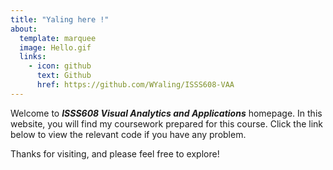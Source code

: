 ```yaml
---
title: "Yaling here !"
about:
  template: marquee
  image: Hello.gif
  links:
    - icon: github
      text: Github
      href: https://github.com/WYaling/ISSS608-VAA
---
```


Welcome to ***ISSS608 Visual Analytics and Applications*** homepage. In this website, you will find my coursework prepared for this course. Click the link below to view the relevant code if you have any problem.

Thanks for visiting, and please feel free to explore!

